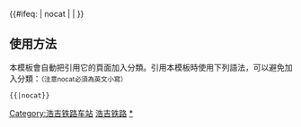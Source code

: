 {{鐵道路線| lua=1
| 模板名稱 = 浩吉铁路
| 名稱 = [[浩吉铁路]]
| 代表色 = #0033c9
| Logo = [[File:China_Railways.svg|17px]]
| 背景顏色 = #FFFFFF
| 車站列表 = 浩勒报吉 ~ 浩勒报吉南 ~ 乌审召 ~ 阿如柴达木 ~ 布寨 ~ 乌审旗南 ~ 陶利庙南 ~ 纳林河 ~ 海则滩 ~ 靖边北 ~ 靖边东 ~ 建华 ~ 延安东 ~ 麻洞川 ~ 宜川 ~ 集义 ~ 韩城北 ~ 河津西 ~ 万荣站 (山西省) ~ 临猗 ~ 运城西 ~ 平陆 ~ 陕州 ~ 灵宝东 ~ 洛宁西 ~ 卢氏 ~ 五里川 ~ 重阳西 ~ 西峡东 ~ 内乡西 ~ 淅川东 ~ 邓州西 ~ 构林南 ~ 襄州北 ~ 樊城西 ~ 欧庙 ~ 仙居 ~ 荆门北 ~ 掇刀 ~ 沙洋 ~ 后港站 (湖北省) ~ 荆州东 ~ 江陵站 (湖北省) ~ 公安 ~ 藕池站 (湖北省) ~ 石首 ~ 华容县 ~ 松木桥 ~ 君山 ~ （#岳阳北#） ~ 坪田 ~ 三荷 ~ 西塘 ~ 筻口 ~ 杨林街 ~ 步仙 ~ 岑川 ~ 余坪 ~ 平江站 (中国) ~ 官塘 ~ 大茅 ~ 社港 ~ 浏阳东 ~ 官渡镇 ~ 张坊 ~ 上洪 ~ 铜鼓 ~ 车上 ~ 芳溪 ~ 宜丰南 ~ 上高 ~ 南港站 (江西省) ~ 分宜北 ~ 观巢 ~ 新余西 ~ 新余南 ~ 安山站 (江西省) ~ 谷村 ~ 洞源 ~ 吉安
}}
<includeonly>{{#ifeq: {{{1}}} | nocat | <!-- 空 --> | [[Category:浩吉铁路车站]] }}</includeonly><noinclude>

==使用方法==
本模板會自動把引用它的頁面加入分類。引用本模板時使用下列語法，可以避免加入分類：<small>（注意nocat必須為英文小寫）</small>
 <nowiki>{{</nowiki>{{PAGENAME}}<nowiki>|nocat}}</nowiki>
[[Category:中國鐵路路線模板|浩吉铁路]]
[[Category:浩吉铁路车站|*]]
</noinclude>